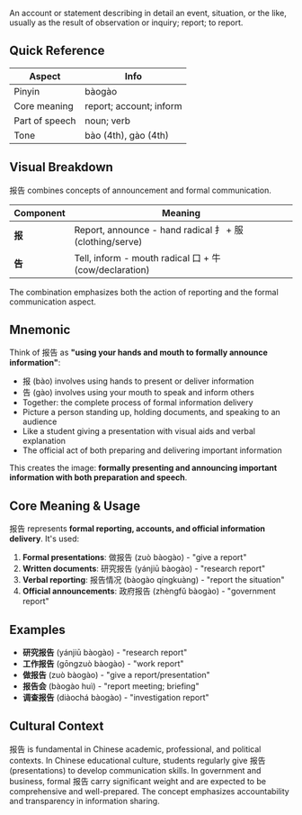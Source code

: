 An account or statement describing in detail an event, situation, or the like, usually as the result
of observation or inquiry; report; to report.

## Quick Reference

| Aspect         | Info                    |
| -------------- | ----------------------- |
| Pinyin         | bàogào                  |
| Core meaning   | report; account; inform |
| Part of speech | noun; verb              |
| Tone           | bào (4th), gào (4th)    |

## Visual Breakdown

报告 combines concepts of announcement and formal communication.

| Component | Meaning                                                  |
| --------- | -------------------------------------------------------- |
| **报**    | Report, announce - hand radical 扌 + 服 (clothing/serve) |
| **告**    | Tell, inform - mouth radical 口 + 牛 (cow/declaration)   |

The combination emphasizes both the action of reporting and the formal communication aspect.

## Mnemonic

Think of 报告 as **"using your hands and mouth to formally announce information"**:

- 报 (bào) involves using hands to present or deliver information
- 告 (gào) involves using your mouth to speak and inform others
- Together: the complete process of formal information delivery
- Picture a person standing up, holding documents, and speaking to an audience
- Like a student giving a presentation with visual aids and verbal explanation
- The official act of both preparing and delivering important information

This creates the image: **formally presenting and announcing important information with both
preparation and speech**.

## Core Meaning & Usage

报告 represents **formal reporting, accounts, and official information delivery**. It's used:

1. **Formal presentations**: 做报告 (zuò bàogào) - "give a report"
2. **Written documents**: 研究报告 (yánjiū bàogào) - "research report"
3. **Verbal reporting**: 报告情况 (bàogào qíngkuàng) - "report the situation"
4. **Official announcements**: 政府报告 (zhèngfǔ bàogào) - "government report"

## Examples

- **研究报告** (yánjiū bàogào) - "research report"
- **工作报告** (gōngzuò bàogào) - "work report"
- **做报告** (zuò bàogào) - "give a report/presentation"
- **报告会** (bàogào huì) - "report meeting; briefing"
- **调查报告** (diàochá bàogào) - "investigation report"

## Cultural Context

报告 is fundamental in Chinese academic, professional, and political contexts. In Chinese
educational culture, students regularly give 报告 (presentations) to develop communication skills.
In government and business, formal 报告 carry significant weight and are expected to be
comprehensive and well-prepared. The concept emphasizes accountability and transparency in
information sharing.
